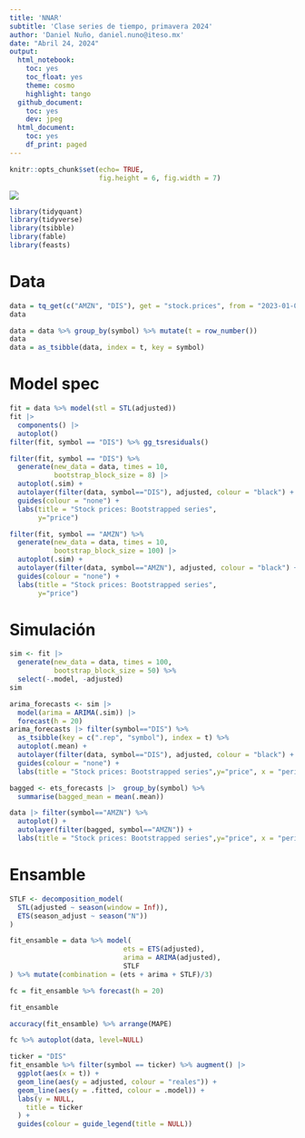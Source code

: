 ```yaml
---
title: 'NNAR'
subtitle: 'Clase series de tiempo, primavera 2024'
author: 'Daniel Nuño, daniel.nuno@iteso.mx'
date: "Abril 24, 2024"
output:
  html_notebook:
    toc: yes
    toc_float: yes
    theme: cosmo
    highlight: tango
  github_document:
    toc: yes
    dev: jpeg
  html_document:
    toc: yes
    df_print: paged
---
```


```r
knitr::opts_chunk$set(echo= TRUE,
                      fig.height = 6, fig.width = 7)
```

```{=html}
<style>
.forceBreak { -webkit-column-break-after: always; break-after: column; }
</style>
```
![](https://upload.wikimedia.org/wikipedia/commons/d/db/Logo_ITESO_normal.jpg)


```r
library(tidyquant)
library(tidyverse)
library(tsibble)
library(fable)
library(feasts)
```

# Data
```r
data = tq_get(c("AMZN", "DIS"), get = "stock.prices", from = "2023-01-01", to = "2024-03-29") %>% select(symbol, date, adjusted)
data
```

```r
data = data %>% group_by(symbol) %>% mutate(t = row_number())
data
data = as_tsibble(data, index = t, key = symbol)
```

# Model spec
```r
fit = data %>% model(stl = STL(adjusted))
fit |>
  components() |>
  autoplot()
filter(fit, symbol == "DIS") %>% gg_tsresiduals()
```

```r
filter(fit, symbol == "DIS") %>%
  generate(new_data = data, times = 10,
           bootstrap_block_size = 8) |>
  autoplot(.sim) +
  autolayer(filter(data, symbol=="DIS"), adjusted, colour = "black") +
  guides(colour = "none") +
  labs(title = "Stock prices: Bootstrapped series",
       y="price")
```

```r
filter(fit, symbol == "AMZN") %>%
  generate(new_data = data, times = 10,
           bootstrap_block_size = 100) |>
  autoplot(.sim) +
  autolayer(filter(data, symbol=="AMZN"), adjusted, colour = "black") +
  guides(colour = "none") +
  labs(title = "Stock prices: Bootstrapped series",
       y="price")
```
# Simulación 

```r
sim <- fit |>
  generate(new_data = data, times = 100,
           bootstrap_block_size = 50) %>%
  select(-.model, -adjusted)
sim
```

```r
arima_forecasts <- sim |>
  model(arima = ARIMA(.sim)) |>
  forecast(h = 20)
arima_forecasts |> filter(symbol=="DIS") %>%
  as_tsibble(key = c(".rep", "symbol"), index = t) %>%
  autoplot(.mean) +
  autolayer(filter(data, symbol=="DIS"), adjusted, colour = "black") +
  guides(colour = "none") +
  labs(title = "Stock prices: Bootstrapped series",y="price", x = "period")
```

```r
bagged <- ets_forecasts |>  group_by(symbol) %>%
  summarise(bagged_mean = mean(.mean))

data |> filter(symbol=="AMZN") %>%
  autoplot() +
  autolayer(filter(bagged, symbol=="AMZN")) +
  labs(title = "Stock prices: Bootstrapped series",y="price", x = "period")
```

# Ensamble

```r
STLF <- decomposition_model(
  STL(adjusted ~ season(window = Inf)),
  ETS(season_adjust ~ season("N"))
)

fit_ensamble = data %>% model(
                            ets = ETS(adjusted),
                            arima = ARIMA(adjusted),
                            STLF
) %>% mutate(combination = (ets + arima + STLF)/3)

fc = fit_ensamble %>% forecast(h = 20)
```

```r
fit_ensamble
```
```r
accuracy(fit_ensamble) %>% arrange(MAPE)
```


```r
fc %>% autoplot(data, level=NULL)
```

```r
ticker = "DIS"
fit_ensamble %>% filter(symbol == ticker) %>% augment() |>
  ggplot(aes(x = t)) +
  geom_line(aes(y = adjusted, colour = "reales")) +
  geom_line(aes(y = .fitted, colour = .model)) +
  labs(y = NULL,
    title = ticker
  ) +
  guides(colour = guide_legend(title = NULL))
```



